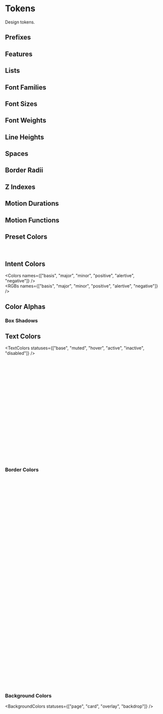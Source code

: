 
<Meta title="Designs/Tokens" />

# Tokens

Design tokens.

## Prefixes

<Prefixes />

## Features

<Features />

## Lists

<Lists />

## Font Families

<FontFamilies />

## Font Sizes

<FontSizes />

## Font Weights

<FontWeights />

## Line Heights

<LineHeights />

## Spaces

<Spaces />

## Border Radii

<BorderRadii />

## Z Indexes

<ZIndexes />

## Motion Durations

<MotionDurations />

## Motion Functions

<MotionFunctions />

## Preset Colors

<Colors />
<br />
<RGBs />

## Intent Colors

<Colors names={["basis", "major", "minor", "positive", "alertive", "negative"]} />
<br />
<RGBs names={["basis", "major", "minor", "positive", "alertive", "negative"]} />

## Color Alphas

<Alphas />

### Box Shadows

<BoxShadows />

## Text Colors

<TextColors statuses={["base", "muted", "hover", "active", "inactive", "disabled"]} />
<br />
<TextColors variant="solid" />
<br />
<TextColors variant="reverse" />
<br />
<TextColors intent="major" />
<br />
<TextColors intent="minor" />
<br />
<TextColors intent="positive" />
<br />
<TextColors intent="alertive" />
<br />
<TextColors intent="negative" />
<br />
<TextColors color="red" />
<br />
<TextColors color="magenta" />
<br />
<TextColors color="purple" />
<br />
<TextColors color="indigo" />
<br />
<TextColors color="navy" />
<br />
<TextColors color="blue" />
<br />
<TextColors color="cyan" />
<br />
<TextColors color="teal" />
<br />
<TextColors color="green" />
<br />
<TextColors color="lime" />
<br />
<TextColors color="yellow" />
<br />
<TextColors color="orange" />
<br />
<TextColors color="brown" />
<br />
<TextColors color="gray" />

### Border Colors

<BorderColors />
<br />
<BorderColors variant="deep" />
<br />
<BorderColors variant="solid" />
<br />
<BorderColors intent="major" />
<br />
<BorderColors intent="minor" />
<br />
<BorderColors intent="positive" />
<br />
<BorderColors intent="alertive" />
<br />
<BorderColors intent="negative" />
<br />
<BorderColors color="red" />
<br />
<BorderColors color="magenta" />
<br />
<BorderColors color="purple" />
<br />
<BorderColors color="indigo" />
<br />
<BorderColors color="navy" />
<br />
<BorderColors color="blue" />
<br />
<BorderColors color="cyan" />
<br />
<BorderColors color="teal" />
<br />
<BorderColors color="green" />
<br />
<BorderColors color="lime" />
<br />
<BorderColors color="yellow" />
<br />
<BorderColors color="orange" />
<br />
<BorderColors color="brown" />
<br />
<BorderColors color="gray" />
<br />
<BorderColors variant="solid" intent="major" />
<br />
<BorderColors variant="solid" intent="minor" />
<br />
<BorderColors variant="solid" intent="positive" />
<br />
<BorderColors variant="solid" intent="alertive" />
<br />
<BorderColors variant="solid" intent="negative" />
<br />
<BorderColors variant="solid" color="red" />
<br />
<BorderColors variant="solid" color="magenta" />
<br />
<BorderColors variant="solid" color="purple" />
<br />
<BorderColors variant="solid" color="indigo" />
<br />
<BorderColors variant="solid" color="navy" />
<br />
<BorderColors variant="solid" color="blue" />
<br />
<BorderColors variant="solid" color="cyan" />
<br />
<BorderColors variant="solid" color="teal" />
<br />
<BorderColors variant="solid" color="green" />
<br />
<BorderColors variant="solid" color="lime" />
<br />
<BorderColors variant="solid" color="yellow" />
<br />
<BorderColors variant="solid" color="orange" />
<br />
<BorderColors variant="solid" color="brown" />
<br />
<BorderColors variant="solid" color="gray" />

### Background Colors

<BackgroundColors statuses={["page", "card", "overlay", "backdrop"]} />
<br />
<BackgroundColors />
<br />
<BackgroundColors variant="deep" />
<br />
<BackgroundColors variant="solid" />
<br />
<BackgroundColors intent="major" />
<br />
<BackgroundColors intent="minor" />
<br />
<BackgroundColors intent="positive" />
<br />
<BackgroundColors intent="alertive" />
<br />
<BackgroundColors intent="negative" />
<br />
<BackgroundColors color="red" />
<br />
<BackgroundColors color="magenta" />
<br />
<BackgroundColors color="purple" />
<br />
<BackgroundColors color="indigo" />
<br />
<BackgroundColors color="navy" />
<br />
<BackgroundColors color="blue" />
<br />
<BackgroundColors color="cyan" />
<br />
<BackgroundColors color="teal" />
<br />
<BackgroundColors color="green" />
<br />
<BackgroundColors color="lime" />
<br />
<BackgroundColors color="yellow" />
<br />
<BackgroundColors color="orange" />
<br />
<BackgroundColors color="brown" />
<br />
<BackgroundColors color="gray" />
<br />
<BackgroundColors variant="solid" intent="major" />
<br />
<BackgroundColors variant="solid" intent="minor" />
<br />
<BackgroundColors variant="solid" intent="positive" />
<br />
<BackgroundColors variant="solid" intent="alertive" />
<br />
<BackgroundColors variant="solid" intent="negative" />
<br />
<BackgroundColors variant="solid" color="red" />
<br />
<BackgroundColors variant="solid" color="magenta" />
<br />
<BackgroundColors variant="solid" color="purple" />
<br />
<BackgroundColors variant="solid" color="indigo" />
<br />
<BackgroundColors variant="solid" color="navy" />
<br />
<BackgroundColors variant="solid" color="blue" />
<br />
<BackgroundColors variant="solid" color="cyan" />
<br />
<BackgroundColors variant="solid" color="teal" />
<br />
<BackgroundColors variant="solid" color="green" />
<br />
<BackgroundColors variant="solid" color="lime" />
<br />
<BackgroundColors variant="solid" color="yellow" />
<br />
<BackgroundColors variant="solid" color="orange" />
<br />
<BackgroundColors variant="solid" color="brown" />
<br />
<BackgroundColors variant="solid" color="gray" />
